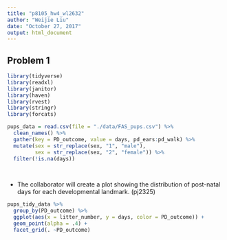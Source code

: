 ```yaml
---
title: "p8105_hw4_wl2632"
author: "Weijie Liu"
date: "October 27, 2017"
output: html_document
---
```


## Problem 1

```r
library(tidyverse)
library(readxl)
library(janitor)
library(haven)
library(rvest)
library(stringr)
library(forcats)

pups_data = read.csv(file = "./data/FAS_pups.csv") %>%
  clean_names() %>%
  gather(key = PD_outcome, value = days, pd_ears:pd_walk) %>%
  mutate(sex = str_replace(sex, "1", "male"),
         sex = str_replace(sex, "2", "female")) %>%
  filter(!is.na(days))
  
  
```

* The collaborator will create a plot showing the distribution of post-natal days for each developmental landmark. (pj2325)
```r
pups_tidy_data %>% 
  group_by(PD_outcome) %>% 
  ggplot(aes(x = litter_number, y = days, color = PD_outcome)) +
  geom_point(alpha = .4) +
  facet_grid(. ~PD_outcome)


```


```r




```




